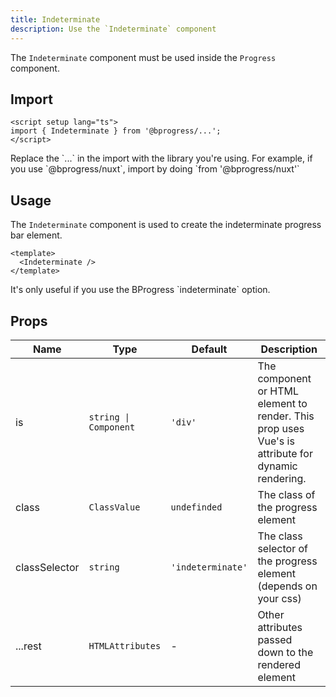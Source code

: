 ```yaml
---
title: Indeterminate
description: Use the `Indeterminate` component
---
```


The `Indeterminate` component must be used inside the `Progress` component.

## Import

```vue
<script setup lang="ts">
import { Indeterminate } from '@bprogress/...';
</script>
```

<Callout title="Note">
  Replace the `...` in the import with the library you're using. For example, if you use `@bprogress/nuxt`, import by doing `from '@bprogress/nuxt'`
</Callout>

## Usage

The `Indeterminate` component is used to create the indeterminate progress bar element.

```vue
<template>
  <Indeterminate />
</template>
```

<Callout type="info">
  It's only useful if you use the BProgress `indeterminate` option.
</Callout>

## Props

| Name | Type | Default | Description |
| --- | --- | --- | --- |
| is | `string \| Component` | `'div'` | The component or HTML element to render. This prop uses Vue's is attribute for dynamic rendering. |
| class | `ClassValue` | `undefinded` | The class of the progress element |
| classSelector | `string` | `'indeterminate'` | The class selector of the progress element (depends on your css) |
| ...rest | `HTMLAttributes` | - | Other attributes passed down to the rendered element |
